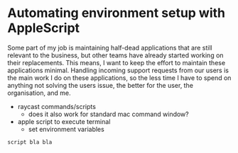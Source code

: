 # Automating environment setup with AppleScript
Some part of my job is maintaining half-dead applications that are still relevant to the business, but other teams have
already started working on their replacements. This means, I want to keep the effort to maintain these applications
minimal. Handling incoming support requests from our users is the main work I do on these applications, so the less time
I have to spend on anything not solving the users issue, the better for the user, the organisation, and me.

* raycast commands/scripts
  * does it also work for standard mac command window?
* apple script to execute terminal
  * set environment variables

```bash
script bla bla
```